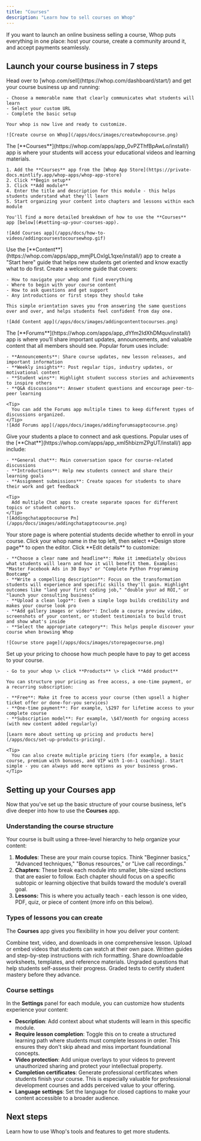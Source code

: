 ```yaml
---
title: "Courses"
description: "Learn how to sell courses on Whop"
---
```


If you want to launch an online business selling a course, Whop puts everything in one place: host your course, create a community around it, and accept payments seamlessly.

## Launch your course business in 7 steps

<Steps>
  <Step title="Create your whop" titleSize="h3">
    Head over to [whop.com/sell](https://whop.com/dashboard/start/) and get your course business up and running:

    - Choose a memorable name that clearly communicates what students will learn
    - Select your custom URL
    - Complete the basic setup

    Your whop is now live and ready to customize.

    ![Create course on Whop](/apps/docs/images/createwhopcourse.png)
  </Step>
  <Step title="Add the Courses app" titleSize="h3">
    The [**Courses**](https://whop.com/apps/app_0vPZThfBpAwLo/install/) app is where your students will access your educational videos and learning materials.

    1. Add the **Courses** app from the [Whop App Store](https://private-docs.mintlify.app/whop-apps/whop-app-store)
    2. Click **Begin setup**
    3. Click **Add module**
    4. Enter the title and description for this module - this helps students understand what they'll learn
    5. Start organizing your content into chapters and lessons within each module

    You'll find a more detailed breakdown of how to use the **Courses** app [below](#setting-up-your-courses-app).

    ![Add Courses app](/apps/docs/how-to-videos/addingcoursestocoursewhop.gif)
  </Step>
  <Step title="Add the Content app" titleSize="h3">
    Use the [**Content**](https://whop.com/apps/app_mmjPLOxIgL1qxe/install/) app to create a "Start here" guide that helps new students get oriented and know exactly what to do first. Create a welcome guide that covers:

    - How to navigate your whop and find everything
    - Where to begin with your course content
    - How to ask questions and get support
    - Any introductions or first steps they should take

    This simple orientation saves you from answering the same questions over and over, and helps students feel confident from day one.

    ![Add Content app](/apps/docs/images/addingcontenttocourses.png)
  </Step>
  <Step title="Add the Forums app" titleSize="h3">
    The [**Forums**](https://whop.com/apps/app_dYfm2IdXhDMquv/install/) app is where you’ll share important updates, announcements, and valuable content that all members should see. Popular forum uses include:

    - **Announcements**: Share course updates, new lesson releases, and important information
    - **Weekly insights**: Post regular tips, industry updates, or motivational content
    - **Student wins**: Highlight student success stories and achievements to inspire others
    - **Q&A discussions**: Answer student questions and encourage peer-to-peer learning

    <Tip>
      You can add the Forums app multiple times to keep different types of discussions organized.
    </Tip>
    ![Add Forums app](/apps/docs/images/addingforumsapptocourse.png)
  </Step>
  <Step title="Add the Chat app" titleSize="h3">
    Give your students a place to connect and ask questions. Popular uses of the [**Chat**](https://whop.com/apps/app_xml5hbizmZPgUT/install/) app include:

    - **General chat**: Main conversation space for course-related discussions
    - **Introductions**: Help new students connect and share their learning goals
    - **Assignment submissions**: Create spaces for students to share their work and get feedback

    <Tip>
      Add multiple Chat apps to create separate spaces for different topics or student cohorts.
    </Tip>
    ![Addingchatapptocourse Pn](/apps/docs/images/addingchatapptocourse.png)
  </Step>
  <Step title="Design your store page" titleSize="h3">
    Your store page is where potential students decide whether to enroll in your course. Click your whop name in the top left, then select **Design store page** to open the editor. Click **Edit details** to customize:

    - **Choose a clear name and headline**: Make it immediately obvious what students will learn and how it will benefit them. Examples: "Master Facebook Ads in 30 Days" or "Complete Python Programming Bootcamp"
    - **Write a compelling description**: Focus on the transformation students will experience and specific skills they'll gain. Highlight outcomes like "land your first coding job," "double your ad ROI," or "launch your consulting business"
    - **Upload a clean logo**: Even a simple logo builds credibility and makes your course look pro
    - **Add gallery images or video**: Include a course preview video, screenshots of your content, or student testimonials to build trust and show what's inside
    - **Select the appropriate category**: This helps people discover your course when browsing Whop

    ![Course store page](/apps/docs/images/storepagecourse.png)
  </Step>
  <Step title="Set up pricing" titleSize="h3">
    Set up your pricing to choose how much people have to pay to get access to your course.

    - Go to your whop \> click **Products** \> click **Add product**

    You can structure your pricing as free access, a one-time payment, or a recurring subscription:

    - **Free**: Make it free to access your course (then upsell a higher ticket offer or done-for-you services)
    - **One-time payment**: For example, \$297 for lifetime access to your complete course
    - **Subscription model**: For example, \$47/month for ongoing access (with new content added regularly)

    [Learn more about setting up pricing and products here](/apps/docs/set-up-products-pricing).

    <Tip>
      You can also create multiple pricing tiers (for example, a basic course, premium with bonuses, and VIP with 1-on-1 coaching). Start simple - you can always add more options as your business grows.
    </Tip>
  </Step>
</Steps>

## Setting up your Courses app

Now that you've set up the basic structure of your course business, let's dive deeper into how to use the **Courses** app.

### Understanding the course structure

Your course is built using a three-level hierarchy to help organize your content:

1. **Modules**: These are your main course topics. Think "Beginner basics," "Advanced techniques," "Bonus resources," or "Live call recordings."
2. **Chapters**: These break each module into smaller, bite-sized sections that are easier to follow. Each chapter should focus on a specific subtopic or learning objective that builds toward the module's overall goal.
3. **Lessons:** This is where you actually teach - each lesson is one video, PDF, quiz, or piece of content (more info on this below).

### Types of lessons you can create

The **Courses** app gives you flexibility in how you deliver your content:

<CardGroup cols={3}>
  <Card title="Multimedia" icon="sparkles">
    Combine text, video, and downloads in one comprehensive lesson.
  </Card>
  <Card title="Video" icon="camera-movie">
    Upload or embed videos that students can watch at their own pace.
  </Card>
  <Card title="Text" icon="Pencil">
    Written guides and step-by-step instructions with rich formatting.
  </Card>
</CardGroup>

<CardGroup cols={3}>
  <Card title="PDF" icon="clipboard-check">
    Share downloadable worksheets, templates, and reference materials.
  </Card>
  <Card title="Knowledge check" icon="check">
    Ungraded questions that help students self-assess their progress.
  </Card>
  <Card title="Quiz" icon="question">
    Graded tests to certify student mastery before they advance.
  </Card>
</CardGroup>

### Course settings

In the **Settings** panel for each module, you can customize how students experience your content:

- **Description**: Add context about what students will learn in this specific module.
- **Require lesson completion**: Toggle this on to create a structured learning path where students must complete lessons in order. This ensures they don't skip ahead and miss important foundational concepts.
- **Video protection**: Add unique overlays to your videos to prevent unauthorized sharing and protect your intellectual property.
- **Completion certificates**: Generate professional certificates when students finish your course. This is especially valuable for professional development courses and adds perceived value to your offering.
- **Language settings**: Set the language for closed captions to make your content accessible to a broader audience.

## Next steps

<Card title="Grow your course business on Whop" icon="chart-line" href="/manage-your-whop">
  Learn how to use Whop's tools and features to get more students.
</Card>